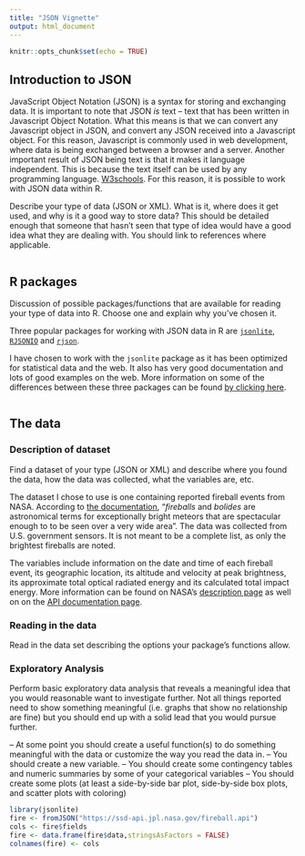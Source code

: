 ```yaml
---
title: "JSON Vignette"
output: html_document
---
```


```r
knitr::opts_chunk$set(echo = TRUE)
```

## Introduction to JSON

JavaScript Object Notation (JSON) is a syntax for storing and exchanging data. It is important to note that JSON _is_ text -- text that has been written in Javascript Object Notation. What this means is that we can convert any Javascript object in JSON, and convert any JSON received into a Javascript object. For this reason, Javascript is commonly used in web development, where data is being exchanged between a browser and a server. Another important result of JSON being text is that it makes it language independent. This is because the text itself can be used by any programming language.   [W3schools](https://www.w3schools.com/js/js_json_intro.asp). For this reason, it is possible to work with JSON data within R.

Describe your type of data (JSON or XML). What is it, where does it get used, and why is it a good
way to store data? This should be detailed enough that someone that hasn’t seen that type of idea
would have a good idea what they are dealing with. You should link to references where applicable.



```r

```

## R packages

Discussion of possible packages/functions that are available for reading your type of data into R. Choose one and explain why you’ve chosen it.

Three popular packages for working with JSON data in R are [`jsonlite`](https://cran.r-project.org/package=jsonlite), [`RJSONIO`](https://cran.r-project.org/web/packages/RJSONIO/) and [`rjson`](https://cran.r-project.org/web/packages/rjson/). 

I have chosen to work with the `jsonlite` package as it has been optimized for statistical data and the web. It also has very good documentation and lots of good examples on the web. More information on some of the differences between these three packages can be found [by clicking here](https://rstudio-pubs-static.s3.amazonaws.com/31702_9c22e3d1a0c44968a4a1f9656f1800ab.html).

```r

```

## The data

### Description of dataset

Find a dataset of your type (JSON or XML) and describe where you found the data, how the data was
collected, what the variables are, etc.

The dataset I chose to use is one containing reported fireball events from NASA. According to [the documentation](https://cneos.jpl.nasa.gov/fireballs/intro.html), "*fireballs* and *bolides* are astronomical terms for exceptionally bright meteors that are spectacular enough to to be seen over a very wide area". The data was collected from U.S. government sensors. It is not meant to be a complete list, as only the brightest fireballs are noted. 

The variables include information on the date and time of each fireball event, its geographic location, its altitude and velocity at peak brightness, its approximate total optical radiated energy and its calculated total impact energy. More information can be found on NASA's [description page](https://cneos.jpl.nasa.gov/fireballs/intro.html) as well on on the [API documentation page](https://ssd-api.jpl.nasa.gov/doc/fireball.html).


### Reading in the data

Read in the data set describing the options your package’s functions allow.

### Exploratory Analysis

Perform basic exploratory data analysis that reveals a meaningful idea that you would reasonable want
to investigate further. Not all things reported need to show something meaningful (i.e. graphs that
show no relationship are fine) but you should end up with a solid lead that you would pursue further.

– At some point you should create a useful function(s) to do something meaningful with the data or
customize the way you read the data in.
– You should create a new variable.
– You should create some contingency tables and numeric summaries by some of your categorical
variables
– You should create some plots (at least a side-by-side bar plot, side-by-side box plots, and scatter
plots with coloring)

```r
library(jsonlite)
fire <- fromJSON("https://ssd-api.jpl.nasa.gov/fireball.api")
cols <- fire$fields
fire <- data.frame(fire$data,stringsAsFactors = FALSE)
colnames(fire) <- cols
```
